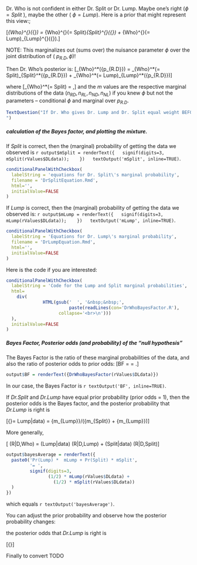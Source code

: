 
Dr. Who is not confident in either Dr. Split or Dr. Lump.  Maybe one’s right ($\phi  = Split$ ), maybe the other ( $\phi  = Lump$). Here is a prior that might represent this view:;

\[\pi _{Who}^{}({\bf{p}}) = \pi _{Who}^{}(\phi  = Split)\pi _{Split}^{}({\bf{p}}) + \pi _{Who}^{}(\phi  = Lump)\pi _{Lump}^{}({\bf{p}}).\]
 
NOTE: This marginalizes out (sums over) the nuisance parameter $\phi$ over the joint distribution of ( ${p_{R.D}},\phi$)!

Then Dr. Who’s posterior is:
 \[\pi _{Who}^*({p_{R.D}}) = \pi _{Who}^*(\phi  = Split)\pi _{Split}^*({p_{R.D}}) + \pi _{Who}^*(\phi  = Lump)\pi _{Lump}^*({p_{R.D}})\]
 
where
 \[\pi _{Who}^*(\phi  = Split) = \frac{{\pi (Split){m_{Split}}}}{{\pi (Split){m_{Split}} + \pi (Lump){m_{Lump}}}},\]
and the $m$ values are the respective marginal distributions of the data  $({n_{RD}},{n_{RL}},{n_{ND}},{n_{NL}})$ if you knew $\phi$ but not the parameters  --  conditional $\phi$ and marginal over ${p_{R.D}}$.  

```r
TextQuestion("If Dr. Who gives Dr. Lump and Dr. Split equal weight BEFORE seeing the data, is this still true AFTER seeing the data?
")
```

##### calculation of the Bayes factor, and plotting the mixture.

If *Split* is correct, then the (marginal) probability of getting the data we observed is 
`r output$mSplit = renderText({
  signif(digits=3, mSplit(rValues$DLdata)); 
  })
  textOutput('mSplit', inline=TRUE)
`.


```r
conditionalPanelWithCheckbox(
  labelString = 'equations for Dr. Split\'s marginal probability', 
  filename = 'DrSplitEquation.Rmd',
  html='',
  initialValue=FALSE
)
```

If *Lump* is correct, then the (marginal) probability of getting the data we observed is:
`r output$mLump = renderText({
  signif(digits=3, mLump(rValues$DLdata)); 
  })
  textOutput('mLump', inline=TRUE)
`.

```r
conditionalPanelWithCheckbox(
  labelString = 'Equations for Dr. Lump\'s marginal probability', 
  filename = 'DrLumpEquation.Rmd',
  html='',
  initialValue=FALSE
)
```

Here is the code if you are interested:

```r
conditionalPanelWithCheckbox(
  labelString = 'Code for the Lump and Split marginal probabilities',
  html=
    div(
              HTML(gsub('  ', '&nbsp;&nbsp;',
                        paste(readLines(con='DrWhoBayesFactor.R'),
                    collapse='<br>\n')))
  ),
  initialValue=FALSE
)
```

##### Bayes Factor, Posterior odds (and probability) of the "null hypothesis"

The  Bayes Factor is the ratio of these marginal probabilities of the data,
and also the ratio of posterior odds to prior odds:
\[BF = \frac{m_{Split}}{m_{Lump}} = \frac{Pr(Split|data)}{Pr(Lump|data)}
\div \frac{Pr(Split)}{Pr(Lump)}.\]

```r
output$BF = renderText({DrWhoBayesFactor(rValues$DLdata)})
```

In our case, the Bayes Factor is `r textOutput('BF', inline=TRUE)`.

If *Dr.Split* and *Dr.Lump* have equal prior probability (prior odds = 1),
then the posterior odds is the Bayes factor,
and  the posterior probability that *Dr.Lump* is right is

\[{\rm{Pr(}}\phi  = Lump|data) = {m_{Lump}}/({m_{Split}} + {m_{Lump}})\]

More generally, 

\[
\Pr (R|D,Who) = \Pr (Lump|data) \times \Pr (R|D,Lump) + \Pr (Split|data) \times \Pr (R|D,Split)\]

```r
output$bayesAverage = renderText({
  paste0('Pr(Lump) *  mLump + Pr(Split) * mSplit',
         '= ',
         signif(digits=3,
                (1/2) * mLump(rValues$DLdata) +
                  (1/2) * mSplit(rValues$DLdata))
  )
})
```
which equals  `r textOutput('bayesAverage')`.

You can adjust the prior probability and observe how the posterior probability changes:

the posterior odds that *Dr.Lump* is right is

\[{\rm{Odds}(\phi = Lump|data) = \rm{Odds(}\phi  = Lump) \times {m_{Lump}}/{m_{Split}}}\]

Finally to convert  TODO 
